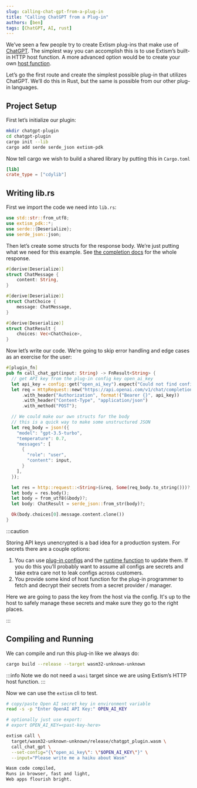```yaml
---
slug: calling-chat-gpt-from-a-plug-in
title: "Calling ChatGPT from a Plug-in"
authors: [ben]
tags: [ChatGPT, AI, rust]
---
```


We’ve seen a few people try to create Extism plug-ins that make use of [ChatGPT](https://openai.com/blog/chatgpt). The simplest way you can accomplish this is to use Extism’s built-in HTTP host function. A more advanced option would be to create your own [host function](https://extism.org/docs/concepts/host-functions). 

Let’s go the first route and create the simplest possible plug-in that utilizes ChatGPT. We’ll do this in Rust, but the same is possible from our other plug-in languages.

## Project Setup

First let’s initialize our plugin:

```bash
mkdir chatgpt-plugin
cd chatgpt-plugin
cargo init --lib
cargo add serde serde_json extism-pdk
```

Now tell cargo we wish to build a shared library by putting this in `Cargo.toml`

```toml
[lib]
crate_type = ["cdylib"]
```

## Writing lib.rs

First we import the code we need into `lib.rs`:

```rust
use std::str::from_utf8;
use extism_pdk::*;
use serde::{Deserialize};
use serde_json::json;
```

Then let’s create some structs for the response body. We’re just putting what we need for this example. See [the completion docs](https://platform.openai.com/docs/guides/chat/response-format) for the whole response.

```rust
#[derive(Deserialize)]
struct ChatMessage {
    content: String,
}

#[derive(Deserialize)]
struct ChatChoice {
    message: ChatMessage,
}

#[derive(Deserialize)]
struct ChatResult {
    choices: Vec<ChatChoice>,
}
```

Now let’s write our code. We’re going to skip error handling and edge cases as an exercise for the user:

```rust
#[plugin_fn]
pub fn call_chat_gpt(input: String) -> FnResult<String> {
  // get API key from the plug-in config key open_ai_key
  let api_key = config::get("open_ai_key").expect("Could not find config key 'open_ai_key'");
  let req = HttpRequest::new("https://api.openai.com/v1/chat/completions")
      .with_header("Authorization", format!("Bearer {}", api_key))
      .with_header("Content-Type", "application/json")
      .with_method("POST");

  // We could make our own structs for the body
  // this is a quick way to make some unstructured JSON
  let req_body = json!({
    "model": "gpt-3.5-turbo",
    "temperature": 0.7,
    "messages": [
      {
        "role": "user",
        "content": input,
      }
    ],
  });

  let res = http::request::<String>(&req, Some(req_body.to_string()))?;
  let body = res.body();
  let body = from_utf8(&body)?;
  let body: ChatResult = serde_json::from_str(body)?;

  Ok(body.choices[0].message.content.clone())
}
```

:::caution

Storing API keys unencrypted is a bad idea for a production system. For secrets there are a couple options:
 1. You can use [plug-in configs](https://extism.org/docs/concepts/configuration) and the [runtime function](https://extism.org/docs/concepts/configuration) to update them. If you do this you’ll probably want to assume all configs are secrets and take extra care not to leak configs across customers.
 2. You provide some kind of host function for the plug-in programmer to fetch and decrypt their secrets from a secret provider / manager.

Here we are going to pass the key from the host via the config. It's up to the host to safely manage these secrets and make sure they go to
the right places.

:::

## Compiling and Running

We can compile and run this plug-in like we always do:

```bash
cargo build --release --target wasm32-unknown-unknown
```
:::info
Note we do not need a `wasi` target since we are using Extism’s HTTP host function.
:::

Now we can use the `extism` cli to test.

```bash
# copy/paste Open AI secret key in environment variable
read -s -p "Enter OpenAI API Key:" OPEN_AI_KEY

# optionally just use export:
# export OPEN_AI_KEY=<past-key-here>

extism call \
  target/wasm32-unknown-unknown/release/chatgpt_plugin.wasm \
  call_chat_gpt \
  --set-config="{\"open_ai_key\": \"$OPEN_AI_KEY\"}" \
  --input="Please write me a haiku about Wasm"

Wasm code compiled,
Runs in browser, fast and light,
Web apps flourish bright.
```
